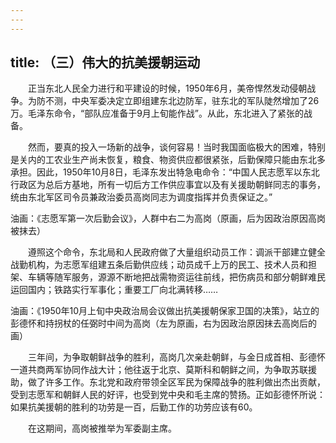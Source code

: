 ```yaml
---
---
---
```

title: （三）伟大的抗美援朝运动
---




　　正当东北人民全力进行和平建设的时候，1950年6月，美帝悍然发动侵朝战争。为防不测，中央军委决定立即组建东北边防军，驻东北的军队陡然增加了26万。毛泽东命令，“部队应准备于9月上旬能作战”。从此，东北进入了紧张的战备。

　　然而，要真的投入一场新的战争，谈何容易！当时我国面临极大的困难，特别是关内的工农业生产尚未恢复，粮食、物资供应都很紧张，后勤保障只能由东北多承担。因此，1950年10月8日，毛泽东发出特急电命令：“中国人民志愿军以东北行政区为总后方基地，所有一切后方工作供应事宜以及有关援助朝鲜同志的事务，统由东北军区司令员兼政治委员高岗同志为调度指挥并负责保证之。”



油画：《志愿军第一次后勤会议》，人群中右二为高岗（原画，后为因政治原因高岗被抹去）

　　遵照这个命令，东北局和人民政府做了大量组织动员工作：调派干部建立健全战勤机构，为志愿军组建五条后勤供应线；动员成千上万的民工、技术人员和担架、车辆等随军服务，源源不断地把战需物资运往前线，把伤病员和部分朝鲜难民运回国内；铁路实行军事化；重要工厂向北满转移……



油画：《1950年10月上旬中央政治局会议做出抗美援朝保家卫国的决策》，站立的彭德怀和持拐杖的任弼时中间为高岗（左为原画，右为因政治原因抹去高岗后的画）

　　三年间，为争取朝鲜战争的胜利，高岗几次亲赴朝鲜，与金日成首相、彭德怀一道共商两军协同作战大计；他往返于北京、莫斯科和朝鲜之间，为争取苏联援助，做了许多工作。东北党和政府带领全区军民为保障战争的胜利做出杰出贡献，受到志愿军和朝鲜人民的好评，也受到党中央和毛主席的赞扬。正如彭德怀所说：如果抗美援朝的胜利的功劳是一百，后勤工作的功劳应该有60。

　　在这期间，高岗被推举为军委副主席。
